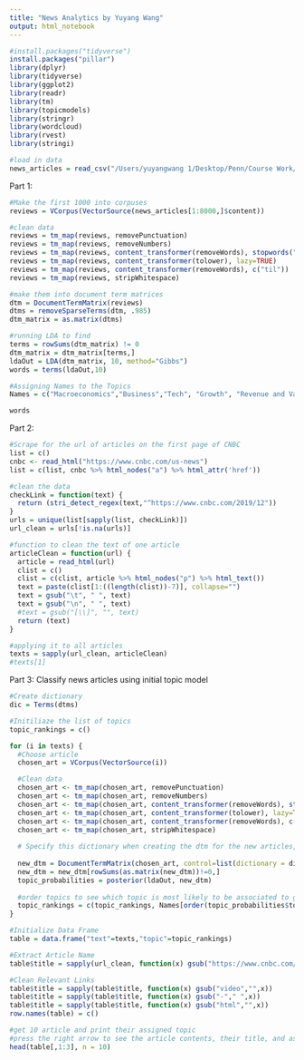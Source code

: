 ```yaml
---
title: "News Analytics by Yuyang Wang"
output: html_notebook
---
```



```r
#install.packages("tidyverse")
install.packages("pillar")
library(dplyr)
library(tidyverse)
library(ggplot2)
library(readr)
library(tm)
library(topicmodels) 
library(stringr)
library(wordcloud)
library(rvest)
library(stringi)
```

```r
#load in data
news_articles = read_csv("/Users/yuyangwang 1/Desktop/Penn/Course Work/19-Fall/OIDD 245/News Analytics/NewsArticles.csv")
```

Part 1:

```r
#Make the first 1000 into corpuses
reviews = VCorpus(VectorSource(news_articles[1:8000,]$content))

#clean data
reviews = tm_map(reviews, removePunctuation)
reviews = tm_map(reviews, removeNumbers)
reviews = tm_map(reviews, content_transformer(removeWords), stopwords("SMART"), lazy=TRUE)  
reviews = tm_map(reviews, content_transformer(tolower), lazy=TRUE) 
reviews = tm_map(reviews, content_transformer(removeWords), c("til")) 
reviews = tm_map(reviews, stripWhitespace)

#make them into document term matrices
dtm = DocumentTermMatrix(reviews)
dtms = removeSparseTerms(dtm, .985)
dtm_matrix = as.matrix(dtms)
```

```r
#running LDA to find 
terms = rowSums(dtm_matrix) != 0
dtm_matrix = dtm_matrix[terms,]
ldaOut = LDA(dtm_matrix, 10, method="Gibbs")
words = terms(ldaOut,10)

#Assigning Names to the Topics
Names = c("Macroeconomics","Business","Tech", "Growth", "Revenue and Value","Finance","Invesment","Healthcare","Daily News","Politics")
```

```r
words
```

Part 2:

```r
#Scrape for the url of articles on the first page of CNBC
list = c()
cnbc <- read_html("https://www.cnbc.com/us-news")
list = c(list, cnbc %>% html_nodes("a") %>% html_attr('href'))
```

```r
#clean the data
checkLink = function(text) {
  return (stri_detect_regex(text,"^https://www.cnbc.com/2019/12"))
}
urls = unique(list[sapply(list, checkLink)])
url_clean = urls[!is.na(urls)]

```

```r
#function to clean the text of one article
articleClean = function(url) {
  article = read_html(url)
  clist = c()
  clist = c(clist, article %>% html_nodes("p") %>% html_text())
  text = paste(clist[1:((length(clist))-7)], collapse="")
  text = gsub("\t", " ", text)
  text = gsub("\n", " ", text)
  #text = gsub("[\\]", "", text)
  return (text)
}

#applying it to all articles
texts = sapply(url_clean, articleClean)
#texts[1]
```

Part 3: Classify news articles using initial topic model

```r
#Create dictionary
dic = Terms(dtms)

#Initiliaze the list of topics
topic_rankings = c()

for (i in texts) {
  #Choose article
  chosen_art = VCorpus(VectorSource(i))

  #Clean data
  chosen_art <- tm_map(chosen_art, removePunctuation)
  chosen_art <- tm_map(chosen_art, removeNumbers)
  chosen_art <- tm_map(chosen_art, content_transformer(removeWords), stopwords("SMART"), lazy=TRUE)  
  chosen_art <- tm_map(chosen_art, content_transformer(tolower), lazy=TRUE) 
  chosen_art <- tm_map(chosen_art, content_transformer(removeWords), c("til")) 
  chosen_art <- tm_map(chosen_art, stripWhitespace)
  
  # Specify this dictionary when creating the dtm for the new articles, which will limit the dtm it creates to only the words that also appeared in the archive. 
  
  new_dtm = DocumentTermMatrix(chosen_art, control=list(dictionary = dic))
  new_dtm = new_dtm[rowSums(as.matrix(new_dtm))!=0,]
  topic_probabilities = posterior(ldaOut, new_dtm)
  
  #order topics to see which topic is most likely to be associated to given document
  topic_rankings = c(topic_rankings, Names[order(topic_probabilities$topics,decreasing = TRUE)[1]])
}

```

```r
#Initialize Data Frame
table = data.frame("text"=texts,"topic"=topic_rankings)

#Extract Article Name
table$title = sapply(url_clean, function(x) gsub("https://www.cnbc.com/2019/11/[0-9][0-9]/","",x))

#Clean Relevant Links
table$title = sapply(table$title, function(x) gsub("video","",x))
table$title = sapply(table$title, function(x) gsub("-"," ",x))
table$title = sapply(table$title, function(x) gsub("html","",x))
row.names(table) = c()
```

```r
#get 10 article and print their assigned topic
#press the right arrow to see the article contents, their title, and assigned topic
head(table[,1:3], n = 10)
```

